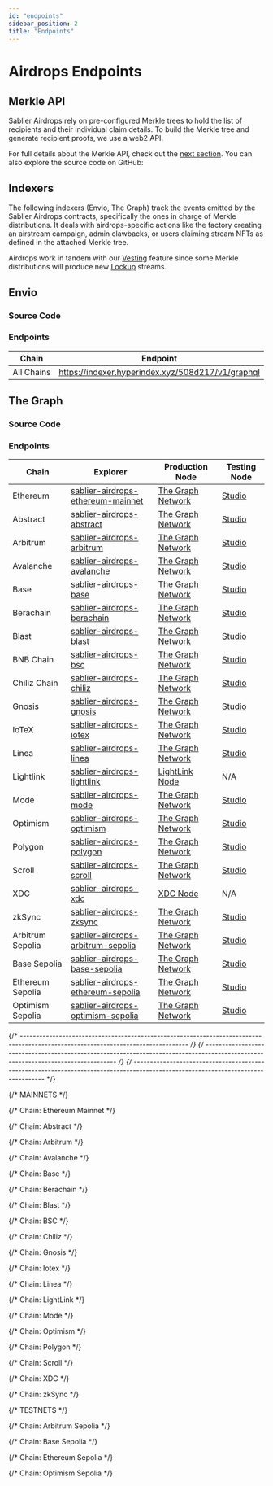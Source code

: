 ```yaml
---
id: "endpoints"
sidebar_position: 2
title: "Endpoints"
---
```



# Airdrops Endpoints

## Merkle API

Sablier Airdrops rely on pre-configured Merkle trees to hold the list of recipients and their individual claim details.
To build the Merkle tree and generate recipient proofs, we use a web2 API.

For full details about the Merkle API, check out the [next section](/api/airdrops/merkle-api/overview). You can also
explore the source code on GitHub:

<LinkPreview
  href="https://github.com/sablier-labs/merkle-api"
  icon="github"
  subtitle="@sablier-labs/merkle-api"
  title="Sablier Merkle API"
/>

## Indexers

The following indexers (Envio, The Graph) track the events emitted by the Sablier Airdrops contracts, specifically the
ones in charge of Merkle distributions. It deals with airdrops-specific actions like the factory creating an airstream
campaign, admin clawbacks, or users claiming stream NFTs as defined in the attached Merkle tree.

Airdrops work in tandem with our [Vesting](/apps/features/vesting) feature since some Merkle distributions will produce
new [Lockup](/api/lockup/overview) streams.

## Envio

### Source Code

<LinkPreview
  href="https://github.com/sablier-labs/subgraphs/blob/main/apps/merkle-envio"
  icon="github"
  subtitle="@sablier-labs/subgraphs - apps/merkle-envio"
  title="Sablier Subgraphs - Merkle - Envio"
/>

### Endpoints

| Chain      | Endpoint                                          |
| ---------- | ------------------------------------------------- |
| All Chains | https://indexer.hyperindex.xyz/508d217/v1/graphql |

<EnvioEndpoints />

## The Graph

### Source Code

<LinkPreview
  href="https://github.com/sablier-labs/subgraphs/blob/main/apps/merkle"
  icon="github"
  subtitle="@sablier-labs/subgraphs - apps/merkle"
  title="Sablier Subgraphs - Merkle - The Graph"
/>

### Endpoints

<TheGraphEndpoints />
<DeprecatedSubgraphs protocol="airdrops" />

| Chain            | Explorer                                                                | Production Node                                        | Testing Node                               |
| ---------------- | ----------------------------------------------------------------------- | ------------------------------------------------------ | ------------------------------------------ |
| Ethereum         | [sablier-airdrops-ethereum-mainnet][explorer-airdrops-ethereum-mainnet] | [The Graph Network][network-airdrops-ethereum-mainnet] | [Studio][studio-airdrops-ethereum-mainnet] |
| Abstract         | [sablier-airdrops-abstract][explorer-airdrops-abstract]                 | [The Graph Network][network-airdrops-abstract]         | [Studio][studio-airdrops-abstract]         |
| Arbitrum         | [sablier-airdrops-arbitrum][explorer-airdrops-arbitrum]                 | [The Graph Network][network-airdrops-arbitrum]         | [Studio][studio-airdrops-arbitrum]         |
| Avalanche        | [sablier-airdrops-avalanche][explorer-airdrops-avalanche]               | [The Graph Network][network-airdrops-avalanche]        | [Studio][studio-airdrops-avalanche]        |
| Base             | [sablier-airdrops-base][explorer-airdrops-base]                         | [The Graph Network][network-airdrops-base]             | [Studio][studio-airdrops-base]             |
| Berachain        | [sablier-airdrops-berachain][explorer-airdrops-berachain]               | [The Graph Network][network-airdrops-berachain]        | [Studio][studio-airdrops-berachain]        |
| Blast            | [sablier-airdrops-blast][explorer-airdrops-blast]                       | [The Graph Network][network-airdrops-blast]            | [Studio][studio-airdrops-blast]            |
| BNB Chain        | [sablier-airdrops-bsc][explorer-airdrops-bsc]                           | [The Graph Network][network-airdrops-bsc]              | [Studio][studio-airdrops-bsc]              |
| Chiliz Chain     | [sablier-airdrops-chiliz][explorer-airdrops-chiliz]                     | [The Graph Network][network-airdrops-chiliz]           | [Studio][studio-airdrops-chiliz]           |
| Gnosis           | [sablier-airdrops-gnosis][explorer-airdrops-gnosis]                     | [The Graph Network][network-airdrops-gnosis]           | [Studio][studio-airdrops-gnosis]           |
| IoTeX            | [sablier-airdrops-iotex][explorer-airdrops-iotex]                       | [The Graph Network][network-airdrops-iotex]            | [Studio][studio-airdrops-iotex]            |
| Linea            | [sablier-airdrops-linea][explorer-airdrops-linea]                       | [The Graph Network][network-airdrops-linea]            | [Studio][studio-airdrops-linea]            |
| Lightlink        | [sablier-airdrops-lightlink][explorer-airdrops-lightlink]               | [LightLink Node][custom-airdrops-lightlink]            | N/A                                        |
| Mode             | [sablier-airdrops-mode][explorer-airdrops-mode]                         | [The Graph Network][network-airdrops-mode]             | [Studio][studio-airdrops-mode]             |
| Optimism         | [sablier-airdrops-optimism][explorer-airdrops-optimism]                 | [The Graph Network][network-airdrops-optimism]         | [Studio][studio-airdrops-optimism]         |
| Polygon          | [sablier-airdrops-polygon][explorer-airdrops-polygon]                   | [The Graph Network][network-airdrops-polygon]          | [Studio][studio-airdrops-polygon]          |
| Scroll           | [sablier-airdrops-scroll][explorer-airdrops-scroll]                     | [The Graph Network][network-airdrops-scroll]           | [Studio][studio-airdrops-scroll]           |
| XDC              | [sablier-airdrops-xdc][explorer-airdrops-xdc]                           | [XDC Node][custom-airdrops-xdc]                        | N/A                                        |
| zkSync           | [sablier-airdrops-zksync][explorer-airdrops-zksync]                     | [The Graph Network][network-airdrops-zksync]           | [Studio][studio-airdrops-zksync]           |
| Arbitrum Sepolia | [sablier-airdrops-arbitrum-sepolia][explorer-airdrops-arbitrum-sepolia] | [The Graph Network][network-airdrops-arbitrum-sepolia] | [Studio][studio-airdrops-arbitrum-sepolia] |
| Base Sepolia     | [sablier-airdrops-base-sepolia][explorer-airdrops-base-sepolia]         | [The Graph Network][network-airdrops-base-sepolia]     | [Studio][studio-airdrops-base-sepolia]     |
| Ethereum Sepolia | [sablier-airdrops-ethereum-sepolia][explorer-airdrops-ethereum-sepolia] | [The Graph Network][network-airdrops-ethereum-sepolia] | [Studio][studio-airdrops-ethereum-sepolia] |
| Optimism Sepolia | [sablier-airdrops-optimism-sepolia][explorer-airdrops-optimism-sepolia] | [The Graph Network][network-airdrops-optimism-sepolia] | [Studio][studio-airdrops-optimism-sepolia] |

[^1]: The testing nodes may be rate-limited.

{/* --------------------------------------------------------------------------------------------------------------------------------- */}
{/* --------------------------------------------------------------------------------------------------------------------------------- */}
{/* --------------------------------------------------------------------------------------------------------------------------------- */}

{/* MAINNETS */}

{/* Chain: Ethereum Mainnet */}

[explorer-airdrops-ethereum-mainnet]: https://thegraph.com/explorer/subgraphs/DFD73EcSue44R7mpHvXeyvcgaT8tR1iKakZFjBsiFpjs
[studio-airdrops-ethereum-mainnet]: https://api.studio.thegraph.com/query/57079/sablier-airdrops-ethereum/version/latest
[network-airdrops-ethereum-mainnet]: https://gateway.thegraph.com/api/API_KEY/subgraphs/id/DFD73EcSue44R7mpHvXeyvcgaT8tR1iKakZFjBsiFpjs

{/* Chain: Abstract */}

[network-airdrops-abstract]: https://gateway.thegraph.com/api/API_KEY/subgraphs/id/DRrf6mYEhRt9QieKvTjDHnSWcBm3GW96hpedMKVxLABx
[explorer-airdrops-abstract]: https://thegraph.com/explorer/subgraphs/DRrf6mYEhRt9QieKvTjDHnSWcBm3GW96hpedMKVxLABx
[studio-airdrops-abstract]: https://api.studio.thegraph.com/query/57079/sablier-airdrops-abstract/version/latest

{/* Chain: Arbitrum */}

[network-airdrops-arbitrum]: https://gateway.thegraph.com/api/API_KEY/subgraphs/id/HkHDg6NVVVeobhpcU4pTPMktyC25zd6xAQBGpYrWDgRr
[explorer-airdrops-arbitrum]: https://thegraph.com/explorer/subgraphs/HkHDg6NVVVeobhpcU4pTPMktyC25zd6xAQBGpYrWDgRr
[studio-airdrops-arbitrum]: https://api.studio.thegraph.com/query/57079/sablier-airdrops-arbitrum/version/latest

{/* Chain: Avalanche */}

[network-airdrops-avalanche]: https://gateway.thegraph.com/api/API_KEY/subgraphs/id/CpbN5Ps25UzqfdoqYdrjoSK4Him6nwDvdLK6a2sGS1PA
[explorer-airdrops-avalanche]: https://thegraph.com/explorer/subgraphs/CpbN5Ps25UzqfdoqYdrjoSK4Him6nwDvdLK6a2sGS1PA
[studio-airdrops-avalanche]: https://api.studio.thegraph.com/query/57079/sablier-airdrops-avalanche/version/latest

{/* Chain: Base */}

[network-airdrops-base]: https://gateway.thegraph.com/api/API_KEY/subgraphs/id/4SxPXkQNifgBYqje2C4yP5gz69erZwtD7GuLWgXHSLGe
[explorer-airdrops-base]: https://thegraph.com/explorer/subgraphs/4SxPXkQNifgBYqje2C4yP5gz69erZwtD7GuLWgXHSLGe
[studio-airdrops-base]: https://api.studio.thegraph.com/query/57079/sablier-airdrops-base/version/latest

{/* Chain: Berachain */}

[network-airdrops-berachain]: https://gateway.thegraph.com/api/API_KEY/subgraphs/id/CnYsdmzuY3Mebwywvqv1WrXw9UZuPMTrxoGgR2UdThJE
[explorer-airdrops-berachain]: https://thegraph.com/explorer/subgraphs/CnYsdmzuY3Mebwywvqv1WrXw9UZuPMTrxoGgR2UdThJE
[studio-airdrops-berachain]: https://api.studio.thegraph.com/query/57079/sablier-airdrops-berachain/version/latest

{/* Chain: Blast */}

[network-airdrops-blast]: https://gateway.thegraph.com/api/API_KEY/subgraphs/id/657bogqYaDSSeqsoJcJ1kRqGnc3jC15UmcVLzsYxyxKK
[explorer-airdrops-blast]: https://thegraph.com/explorer/subgraphs/657bogqYaDSSeqsoJcJ1kRqGnc3jC15UmcVLzsYxyxKK
[studio-airdrops-blast]: https://api.studio.thegraph.com/query/57079/sablier-airdrops-blast/version/latest

{/* Chain: BSC */}

[network-airdrops-bsc]: https://gateway.thegraph.com/api/API_KEY/subgraphs/id/FXQT42kQPvpMJgsF5Bs6CqpxVvPP1LBqEhWThCCLMeGL
[explorer-airdrops-bsc]: https://thegraph.com/explorer/subgraphs/FXQT42kQPvpMJgsF5Bs6CqpxVvPP1LBqEhWThCCLMeGL
[studio-airdrops-bsc]: https://api.studio.thegraph.com/query/57079/sablier-airdrops-bsc/version/latest

{/* Chain: Chiliz */}

[network-airdrops-chiliz]: https://gateway.thegraph.com/api/API_KEY/subgraphs/id/6LK1aqrhzZCp6c88MEBDAR1VDLpZQiXpBKkceJ5Lu4LU
[explorer-airdrops-chiliz]: https://thegraph.com/explorer/subgraphs/6LK1aqrhzZCp6c88MEBDAR1VDLpZQiXpBKkceJ5Lu4LU
[studio-airdrops-chiliz]: https://api.studio.thegraph.com/query/57079/sablier-airdrops-chiliz/version/latest

{/* Chain: Gnosis */}

[network-airdrops-gnosis]: https://gateway.thegraph.com/api/API_KEY/subgraphs/id/kQEY5PYbjx4SMKyMUwqJHRLDzKH1aUqGsf1cnibU7Kn
[explorer-airdrops-gnosis]: https://thegraph.com/explorer/subgraphs/kQEY5PYbjx4SMKyMUwqJHRLDzKH1aUqGsf1cnibU7Kn
[studio-airdrops-gnosis]: https://api.studio.thegraph.com/query/57079/sablier-airdrops-gnosis/version/latest

{/* Chain: Iotex */}

[network-airdrops-iotex]: https://gateway.thegraph.com/api/API_KEY/subgraphs/id/G39uCzr1FDY7pBFe8DwShAxhMeC6dbZetutVg6wjtks3
[explorer-airdrops-iotex]: https://thegraph.com/explorer/subgraphs/G39uCzr1FDY7pBFe8DwShAxhMeC6dbZetutVg6wjtks3
[studio-airdrops-iotex]: https://api.studio.thegraph.com/query/57079/sablier-airdrops-gnosis/version/latest

{/* Chain: Linea */}

[network-airdrops-linea]: https://gateway.thegraph.com/api/API_KEY/subgraphs/id/6koYFSd8FQizdQWLTdRpL1yTmAbpMgN1vZN5W6ajZiTN
[explorer-airdrops-linea]: https://thegraph.com/explorer/subgraphs/6koYFSd8FQizdQWLTdRpL1yTmAbpMgN1vZN5W6ajZiTN
[studio-airdrops-linea]: https://api.studio.thegraph.com/query/57079/sablier-airdrops-linea/version/latest

{/* Chain: LightLink */}

[explorer-airdrops-lightlink]: https://graph.phoenix.lightlink.io/query/subgraphs/name/lightlink/sablier-airdrops-lightlink/graphql
[custom-airdrops-lightlink]: https://graph.phoenix.lightlink.io/query/subgraphs/name/lightlink/sablier-airdrops-lightlink

{/* Chain: Mode */}

[network-airdrops-mode]: https://gateway.thegraph.com/api/API_KEY/subgraphs/id/HZMkVX5c2qf7BqbidwpcQMsHGWTDdEKwVjnwenzo9s6m
[explorer-airdrops-mode]: https://thegraph.com/explorer/subgraphs/HZMkVX5c2qf7BqbidwpcQMsHGWTDdEKwVjnwenzo9s6m
[studio-airdrops-mode]: https://api.studio.thegraph.com/query/57079/sablier-airdrops-mode/version/latest

{/* Chain: Optimism */}

[network-airdrops-optimism]: https://gateway.thegraph.com/api/API_KEY/subgraphs/id/CHJtCNDzPqngpa1YJoaVrjuufZL6k6VkEkG9ZFUMQzF7
[explorer-airdrops-optimism]: https://thegraph.com/explorer/subgraphs/CHJtCNDzPqngpa1YJoaVrjuufZL6k6VkEkG9ZFUMQzF7
[studio-airdrops-optimism]: https://api.studio.thegraph.com/query/57079/sablier-airdrops-optimism/version/latest

{/* Chain: Polygon */}

[network-airdrops-polygon]: https://gateway.thegraph.com/api/API_KEY/subgraphs/id/FRbBKiDyM5YpFAqHLXRfQWwQdMGzFL82hqoPXPpXzAHE
[explorer-airdrops-polygon]: https://thegraph.com/explorer/subgraphs/FRbBKiDyM5YpFAqHLXRfQWwQdMGzFL82hqoPXPpXzAHE
[studio-airdrops-polygon]: https://api.studio.thegraph.com/query/57079/sablier-airdrops-polygon/version/latest

{/* Chain: Scroll */}

[network-airdrops-scroll]: https://gateway.thegraph.com/api/API_KEY/subgraphs/id/Ev4xS8VxuoUcpgqz5A2BkTgQxQeskm4Fg41XzVJ2DX9
[explorer-airdrops-scroll]: https://thegraph.com/explorer/subgraphs/Ev4xS8VxuoUcpgqz5A2BkTgQxQeskm4Fg41XzVJ2DX9
[studio-airdrops-scroll]: https://api.studio.thegraph.com/query/57079/sablier-airdrops-scroll/version/latest

{/* Chain: XDC */}

[explorer-airdrops-xdc]: https://graphql.xinfin.network/subgraphs/name/xdc/sablier-airdrops-xdc/graphql
[custom-airdrops-xdc]: https://graphql.xinfin.network/subgraphs/name/xdc/sablier-airdrops-xdc

{/* Chain: zkSync */}

[network-airdrops-zksync]: https://gateway.thegraph.com/api/API_KEY/subgraphs/id/64iDUwNVWKukw67nqTXif5taEfLug4Qf1c2suAv5hrqN
[explorer-airdrops-zksync]: https://thegraph.com/explorer/subgraphs/64iDUwNVWKukw67nqTXif5taEfLug4Qf1c2suAv5hrqN
[studio-airdrops-zksync]: https://api.studio.thegraph.com/query/57079/sablier-airdrops-zksync/version/latest

{/* TESTNETS */}

{/* Chain: Arbitrum Sepolia */}

[network-airdrops-arbitrum-sepolia]: https://gateway.thegraph.com/api/API_KEY/subgraphs/id/3S7v3VkDq8XMBd8EFVhKur2Vk44xScaW8a4BRjoPuYWk
[explorer-airdrops-arbitrum-sepolia]: https://thegraph.com/explorer/subgraphs/3S7v3VkDq8XMBd8EFVhKur2Vk44xScaW8a4BRjoPuYWk
[studio-airdrops-arbitrum-sepolia]: https://api.studio.thegraph.com/query/57079/sablier-airdrops-arbitrum-sepolia/version/latest

{/* Chain: Base Sepolia */}

[network-airdrops-base-sepolia]: https://gateway.thegraph.com/api/API_KEY/subgraphs/id/4R2hm27YJ7CVEJ97BbBJz2r4KTKYc8sTqqzrD8UzEfJt
[explorer-airdrops-base-sepolia]: https://thegraph.com/explorer/subgraphs/4R2hm27YJ7CVEJ97BbBJz2r4KTKYc8sTqqzrD8UzEfJt
[studio-airdrops-base-sepolia]: https://api.studio.thegraph.com/query/57079/sablier-airdrops-base-sepolia/version/latest

{/* Chain: Ethereum Sepolia */}

[network-airdrops-ethereum-sepolia]: https://gateway.thegraph.com/api/API_KEY/subgraphs/id/8PLGDyXEsPgRTAnozL7MAjmTUFY4TBzs8i4F9Pq3wwSh
[explorer-airdrops-ethereum-sepolia]: https://thegraph.com/explorer/subgraphs/8PLGDyXEsPgRTAnozL7MAjmTUFY4TBzs8i4F9Pq3wwSh
[studio-airdrops-ethereum-sepolia]: https://api.studio.thegraph.com/query/57079/sablier-airdrops-sepolia/version/latest

{/* Chain: Optimism Sepolia */}

[network-airdrops-optimism-sepolia]: https://gateway.thegraph.com/api/API_KEY/subgraphs/id/3kp1eR2T1XpvvLkSZ7Wtt45DbDaiykTes478RZ7zwTz
[explorer-airdrops-optimism-sepolia]: https://thegraph.com/explorer/subgraphs/3kp1eR2T1XpvvLkSZ7Wtt45DbDaiykTes478RZ7zwTz
[studio-airdrops-optimism-sepolia]: https://api.studio.thegraph.com/query/57079/sablier-airdrops-optimism-sepolia/version/latest
